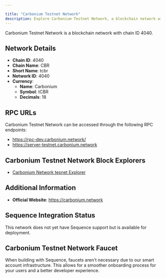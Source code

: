 ```yaml
---

title: "Carbonium Testnet Network"
description: Explore Carbonium Testnet Network, a blockchain network with chain ID 4040. Learn about its native currency, Carbonium, and how to interact with the network.
---
```




Carbonium Testnet Network is a blockchain network with chain ID 4040.

## Network Details

- **Chain ID**: 4040
- **Chain Name**: CBR
- **Short Name**: tcbr
- **Network ID**: 4040
- **Currency**: 
  - **Name**: Carbonium
  - **Symbol**: tCBR
  - **Decimals**: 18

## RPC URLs

Carbonium Testnet Network can be accessed through the following RPC endpoints:

- https://rpc-dev.carbonium.network/
- https://server-testnet.carbonium.network

## Carbonium Testnet Network Block Explorers

- [Carbonium Network tesnet Explorer](https://testnet.carboniumscan.com)

## Additional Information

- **Official Website**: https://carbonium.network

## Sequence Integration Status

This network does not yet have Sequence support but is available for deployment.

## Carbonium Testnet Network Faucet

When building with Sequence, faucets aren't necessary due to our smart account infrastructure. This allows for a smoother onboarding process for your users and a better developer experience.
